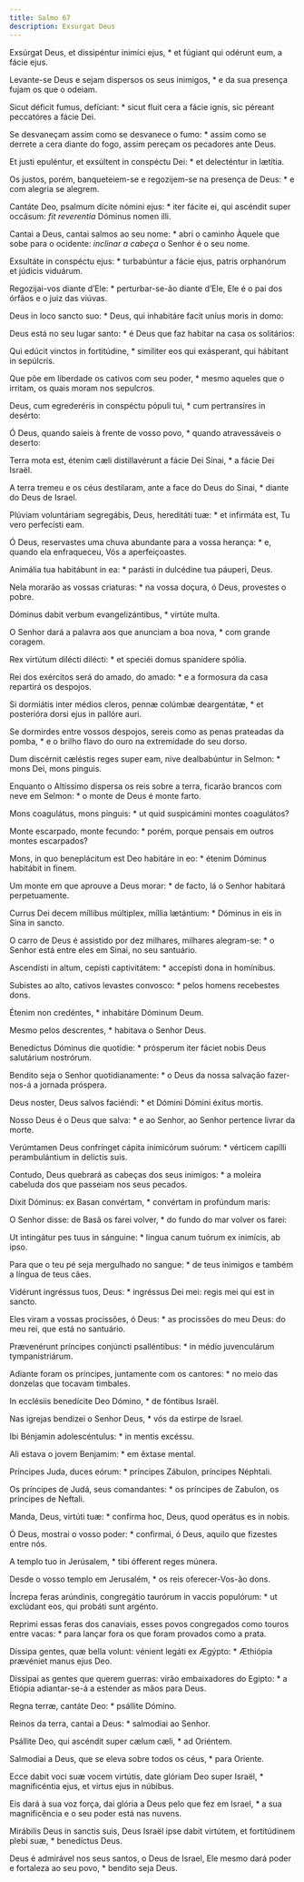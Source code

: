 ```yaml
---
title: Salmo 67
description: Exsurgat Deus
---
```


<div class="side-by-side not-content">

Exsúrgat Deus, et dissipéntur inimíci ejus, * et fúgiant qui odérunt eum, a fácie ejus.

Levante-se Deus e sejam dispersos os seus inimigos, * e da sua presença fujam os que o odeiam.

Sicut déficit fumus, defíciant: * sicut fluit cera a fácie ignis, sic péreant peccatóres a fácie Dei.

Se desvaneçam assim como se desvanece o fumo: * assim como se derrete a cera diante do fogo, assim pereçam os pecadores ante Deus.

Et justi epuléntur, et exsúltent in conspéctu Dei: * et delecténtur in lætítia.

Os justos, porém, banqueteiem-se e regozijem-se na presença de Deus: * e com alegria se alegrem.

Cantáte Deo, psalmum dícite nómini ejus: * iter fácite ei, qui ascéndit super occásum: <em>fit reverentia</em> Dóminus nomen illi.

Cantai a Deus, cantai salmos ao seu nome: * abri o caminho Àquele que sobe para o ocidente: <em>inclinar a cabeça</em> o Senhor é o seu nome.

Exsultáte in conspéctu ejus: * turbabúntur a fácie ejus, patris orphanórum et júdicis viduárum.

Regozijai-vos diante d’Ele: * perturbar-se-ão diante d’Ele, Ele é o pai dos órfãos e o juiz das viúvas.

Deus in loco sancto suo: * Deus, qui inhabitáre facit uníus moris in domo:

Deus está no seu lugar santo: * é Deus que faz habitar na casa os solitários:

Qui edúcit vinctos in fortitúdine, * simíliter eos qui exásperant, qui hábitant in sepúlcris.

Que põe em liberdade os cativos com seu poder, * mesmo aqueles que o irritam, os quais moram nos sepulcros.

Deus, cum egrederéris in conspéctu pópuli tui, * cum pertransíres in desérto:

Ó Deus, quando saíeis à frente de vosso povo, * quando atravessáveis o deserto:

Terra mota est, étenim cæli distillavérunt a fácie Dei Sínai, * a fácie Dei Israël.

A terra tremeu e os céus destilaram, ante a face do Deus do Sinai, * diante do Deus de Israel.

Plúviam voluntáriam segregábis, Deus, hereditáti tuæ: * et infirmáta est, Tu vero perfecísti eam.

Ó Deus, reservastes uma chuva abundante para a vossa herança: * e, quando ela enfraqueceu, Vós a aperfeiçoastes.

Animália tua habitábunt in ea: * parásti in dulcédine tua páuperi, Deus.

Nela morarão as vossas criaturas: * na vossa doçura, ó Deus, provestes o pobre.

Dóminus dabit verbum evangelizántibus, * virtúte multa.

O Senhor dará a palavra aos que anunciam a boa nova, * com grande coragem.

Rex virtútum dilécti dilécti: * et speciéi domus spanídere spólia.

Rei dos exércitos será do amado, do amado: * e a formosura da casa repartirá os despojos.

Si dormiátis inter médios cleros, pennæ colúmbæ deargentátæ, * et posterióra dorsi ejus in pallóre auri.

Se dormirdes entre vossos despojos, sereis como as penas prateadas da pomba, * e o brilho flavo do ouro na extremidade do seu dorso.

Dum discérnit cæléstis reges super eam, nive dealbabúntur in Selmon: * mons Dei, mons pinguis.

Enquanto o Altíssimo dispersa os reis sobre a terra, ficarão brancos com neve em Selmon: * o monte de Deus é monte farto.

Mons coagulátus, mons pinguis: * ut quid suspicámini montes coagulátos?

Monte escarpado, monte fecundo: * porém, porque pensais em outros montes escarpados?

Mons, in quo beneplácitum est Deo habitáre in eo: * étenim Dóminus habitábit in finem.

Um monte em que aprouve a Deus morar: * de facto, lá o Senhor habitará perpetuamente.

Currus Dei decem míllibus múltiplex, míllia lætántium: * Dóminus in eis in Sina in sancto.

O carro de Deus é assistido por dez milhares, milhares alegram-se: * o Senhor está entre eles em Sinai, no seu santuário.

Ascendísti in altum, cepísti captivitátem: * accepísti dona in homínibus.

Subistes ao alto, cativos levastes convosco: * pelos homens recebestes dons.

Étenim non credéntes, * inhabitáre Dóminum Deum.

Mesmo pelos descrentes, * habitava o Senhor Deus.

Benedíctus Dóminus die quotídie: * prósperum iter fáciet nobis Deus salutárium nostrórum.

Bendito seja o Senhor quotidianamente: * o Deus da nossa salvação fazer-nos-á a jornada próspera.

Deus noster, Deus salvos faciéndi: * et Dómini Dómini éxitus mortis.

Nosso Deus é o Deus que salva: * e ao Senhor, ao Senhor pertence livrar da morte.

Verúmtamen Deus confrínget cápita inimicórum suórum: * vérticem capílli perambulántium in delíctis suis.

Contudo, Deus quebrará as cabeças dos seus inimigos: * a moleira cabeluda dos que passeiam nos seus pecados.

Dixit Dóminus: ex Basan convértam, * convértam in profúndum maris:

O Senhor disse: de Basã os farei volver, * do fundo do mar volver os farei:

Ut intingátur pes tuus in sánguine: * lingua canum tuórum ex inimícis, ab ipso.

Para que o teu pé seja mergulhado no sangue: * de teus inimigos e também a língua de teus cães.

Vidérunt ingréssus tuos, Deus: * ingréssus Dei mei: regis mei qui est in sancto.

Eles viram a vossas procissões, ó Deus: * as procissões do meu Deus: do meu rei, que está no santuário.

Prævenérunt príncipes conjúncti psalléntibus: * in médio juvenculárum tympanistriárum.

Adiante foram os príncipes, juntamente com os cantores: * no meio das donzelas que tocavam timbales.

In ecclésiis benedícite Deo Dómino, * de fóntibus Israël.

Nas igrejas bendizei o Senhor Deus, * vós da estirpe de Israel.

Ibi Bénjamin adolescéntulus: * in mentis excéssu.

Ali estava o jovem Benjamim: * em êxtase mental.

Príncipes Juda, duces eórum: * príncipes Zábulon, príncipes Néphtali.

Os príncipes de Judá, seus comandantes: * os príncipes de Zabulon, os príncipes de Neftali.

Manda, Deus, virtúti tuæ: * confírma hoc, Deus, quod operátus es in nobis.

Ó Deus, mostrai o vosso poder: * confirmai, ó Deus, aquilo que fizestes entre nós.

A templo tuo in Jerúsalem, * tibi ófferent reges múnera.

Desde o vosso templo em Jerusalém, * os reis oferecer-Vos-ão dons.

Íncrepa feras arúndinis, congregátio taurórum in vaccis populórum: * ut exclúdant eos, qui probáti sunt argénto.

Reprimi essas feras dos canaviais, esses povos congregados como touros entre vacas: * para lançar fora os que foram provados como a prata.

Díssipa gentes, quæ bella volunt: vénient legáti ex Ægýpto: * Æthiópia prævéniet manus ejus Deo.

Dissipai as gentes que querem guerras: virão embaixadores do Egipto: * a Etiópia adiantar-se-á a estender as mãos para Deus.

Regna terræ, cantáte Deo: * psállite Dómino.

Reinos da terra, cantai a Deus: * salmodiai ao Senhor.

Psállite Deo, qui ascéndit super cælum cæli, * ad Oriéntem.

Salmodiai a Deus, que se eleva sobre todos os céus, * para Oriente.

Ecce dabit voci suæ vocem virtútis, date glóriam Deo super Israël, * magnificéntia ejus, et virtus ejus in núbibus.

Eis dará à sua voz força, dai glória a Deus pelo que fez em Israel, * a sua magnificência e o seu poder está nas nuvens.

Mirábilis Deus in sanctis suis, Deus Israël ipse dabit virtútem, et fortitúdinem plebi suæ, * benedíctus Deus.

Deus é admirável nos seus santos, o Deus de Israel, Ele mesmo dará poder e fortaleza ao seu povo, * bendito seja Deus.

</div>
